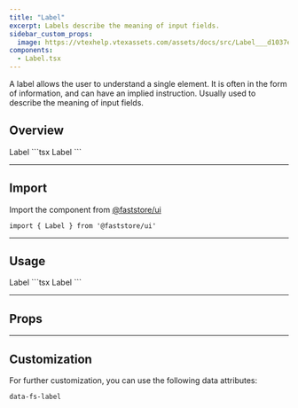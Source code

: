 ```yaml
---
title: "Label"
excerpt: Labels describe the meaning of input fields.
sidebar_custom_props:
  image: https://vtexhelp.vtexassets.com/assets/docs/src/Label___d1037ecfcce02ddf742bc029d7ad9fea.png
components:
  - Label.tsx
---
```



A label allows the user to understand a single element. It is often in the form of information, and can have an implied instruction. Usually used to describe the meaning of input fields.

## Overview

<OverviewSection>
  <Label>Label</Label>
</OverviewSection>
```tsx
<Label>Label</Label>
```

---

## Import

Import the component from [@faststore/ui](/docs/guides/faststore/components-index)

```tsx
import { Label } from '@faststore/ui'
```

---

## Usage

<OverviewSection>
  <Label>Label</Label>
</OverviewSection>
```tsx
<Label>Label</Label>
```

---

## Props

<ComponentPropsSection component="Label" />

---

## Customization

For further customization, you can use the following data attributes:

`data-fs-label`
